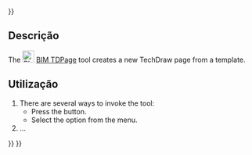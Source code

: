 <languages/>
{{UnfinishedDocu{{#translation:}}}}

<div lang="en" dir="ltr" class="mw-content-ltr">
{{Docnav
|[[BIM_Shape2DCut|Shape2DCut]]
|[[BIM_TDView|TDView]]
|[[BIM_Workbench|BIM]]
|IconL=BIM_Shape2DCut.svg
|IconR=BIM_TDView.svg
|IconC=Workbench_BIM.svg
}}
</div>

<div lang="en" dir="ltr" class="mw-content-ltr">
{{GuiCommand
|Name=BIM TDPage
|MenuLocation=Annotation → Page
|Workbenches=[[BIM_Workbench|BIM]]
|Shortcut=
|Version=1.0
|SeeAlso=
}}
</div>

<span id="Description"></span>
== Descrição ==

<div lang="en" dir="ltr" class="mw-content-ltr">
The [[Image:BIM_TDPage.svg|24px]] [[BIM_TDPage|BIM TDPage]] tool creates a new TechDraw page from a template.
</div>

<span id="Usage"></span>
==Utilização==

<div lang="en" dir="ltr" class="mw-content-ltr">
# There are several ways to invoke the tool:
#* Press the {{Button|[[Image:BIM_TDPage.svg|16px]] [[BIM_TDPage|Page]]}} button.
#* Select the {{MenuCommand|Annotation → [[Image:BIM_TDPage.svg|16px]] Page}} option from the menu.
# ...
</div>


<div lang="en" dir="ltr" class="mw-content-ltr">
{{Docnav
|[[BIM_Shape2DCut|Shape2DCut]]
|[[BIM_TDView|TDView]]
|[[BIM_Workbench|BIM]]
|IconL=BIM_Shape2DCut.svg
|IconR=BIM_TDView.svg
|IconC=Workbench_BIM.svg
}}
</div>

{{BIM_Tools_navi{{#translation:}}}}
{{Userdocnavi{{#translation:}}}}